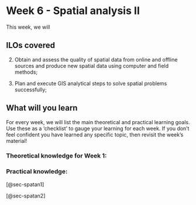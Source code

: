 # Week 6 - Spatial analysis II

This week, we will 

## ILOs covered

2. Obtain and assess the quality of spatial data from online and offline sources and produce new spatial data using computer and field methods;

4. Plan and execute GIS analytical steps to solve spatial problems successfully;

## What will you learn

For every week, we will list the main theoretical and practical learning goals. Use these as a 'checklist' to gauge your learning for each week. If you don't feel confident you have learned any specific topic, then revisit the week's material!

### Theoretical knowledge for Week 1:

### Practical knowledge:

[@sec-spatan1]

[@sec-spatan2]